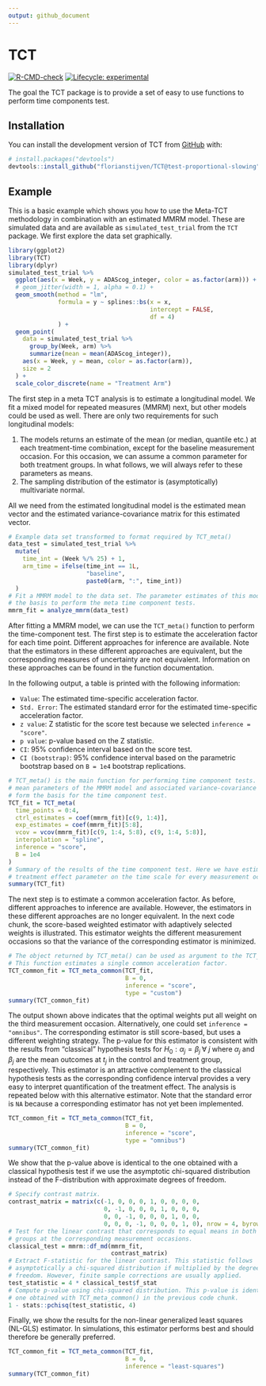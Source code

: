 ```yaml
---
output: github_document
---
```

# TCT 

<!-- badges: start -->
[![R-CMD-check](https://github.com/florianstijven/TCT/actions/workflows/R-CMD-check.yaml/badge.svg)](https://github.com/florianstijven/TCT/actions/workflows/R-CMD-check.yaml)
[![Lifecycle: experimental](https://img.shields.io/badge/lifecycle-experimental-orange.svg)](https://lifecycle.r-lib.org/articles/stages.html#experimental)
<!-- badges: end -->


The goal the TCT package is to provide a set of easy to use functions to
perform time components test. 

## Installation 

You can install the development version of TCT from
[GitHub](https://github.com/) with:

``` r
# install.packages("devtools")
devtools::install_github("florianstijven/TCT@test-proportional-slowing")
```
## Example 

This is a basic example which shows you how to use the Meta-TCT methodology in
combination with an estimated MMRM model. These are simulated data and are
available as `simulated_test_trial` from the `TCT` package. We first explore the
data set graphically. 

```r
library(ggplot2)
library(TCT)
library(dplyr)
simulated_test_trial %>%
  ggplot(aes(x = Week, y = ADAScog_integer, color = as.factor(arm))) +
  # geom_jitter(width = 1, alpha = 0.1) +
  geom_smooth(method = "lm",
              formula = y ~ splines::bs(x = x,
                                        intercept = FALSE, 
                                        df = 4)
              ) + 
  geom_point(
    data = simulated_test_trial %>%
      group_by(Week, arm) %>%
      summarize(mean = mean(ADAScog_integer)),
    aes(x = Week, y = mean, color = as.factor(arm)),
    size = 2
  ) +
  scale_color_discrete(name = "Treatment Arm")
```


The first step in a meta TCT analysis is to estimate a longitudinal model. We
fit a mixed model for repeated measures (MMRM) next, but other models could be
used as well. There are only two requirements for such longitudinal models:

1. The models returns an estimate of the mean (or median, quantile etc.) at each
treatment-time combination, except for the baseline measurement occasion. For
this occasion, we can assume a common parameter for both treatment groups. In what
follows, we will always refer to these parameters as means.
2. The sampling distribution of the estimator is (asymptotically) multivariate
normal.

All we need from the estimated longitudinal model is the estimated mean vector
and the estimated variance-covariance matrix for this estimated vector.

```r
# Example data set transformed to format required by TCT_meta()
data_test = simulated_test_trial %>%
  mutate(
    time_int = (Week %/% 25) + 1,
    arm_time = ifelse(time_int == 1L,
                      "baseline",
                      paste0(arm, ":", time_int))
  )
# Fit a MMRM model to the data set. The parameter estimates of this model form
# the basis to perform the meta time component tests.
mmrm_fit = analyze_mmrm(data_test)
```

After fitting a MMRM model, we can use the `TCT_meta()` function to perform the
time-component test. The first step is to estimate the acceleration factor for each
time point. Different approaches for inference are available. Note that the
estimators in these different approaches are equivalent, but the corresponding
measures of uncertainty are not equivalent. Information on these approaches can
be found in the function documentation. 

In the following output, a table is printed with the following information:

* `Value`: The estimated time-specific acceleration factor.
* `Std. Error`: The estimated standard error for the estimated time-specific
acceleration factor.
* `z value`: Z statistic for the score test because we selected `inference = "score"`.
* `p value`: p-value based on the Z statistic.
* `CI`: 95% confidence interval based on the score test.
* `CI (bootstrap)`: 95% confidence interval based on the parametric bootstrap based on 
`B = 1e4` bootstrap replications.

```r
# TCT_meta() is the main function for performing time component tests. The estimated
# mean parameters of the MMRM model and associated variance-covariance matrix
# form the basis for the time component test.
TCT_fit = TCT_meta(
  time_points = 0:4,
  ctrl_estimates = coef(mmrm_fit)[c(9, 1:4)],
  exp_estimates = coef(mmrm_fit)[5:8],
  vcov = vcov(mmrm_fit)[c(9, 1:4, 5:8), c(9, 1:4, 5:8)],
  interpolation = "spline",
  inference = "score",
  B = 1e4
)
# Summary of the results of the time component test. Here we have estimated a
# treatment effect parameter on the time scale for every measurement occasion.
summary(TCT_fit)
```


The next step is to estimate a common acceleration factor. As before, different
approaches to inference are available. However, the estimators in these
different approaches are no longer equivalent. In the next code chunk, the
score-based weighted estimator with adaptively selected weights is illustrated.
This estimator weights the different measurement occasions so that the variance
of the corresponding estimator is minimized.

```r
# The object returned by TCT_meta() can be used as argument to the TCT_common() function.
# This function estimates a single common acceleration factor.
TCT_common_fit = TCT_meta_common(TCT_fit,
                                 B = 0,
                                 inference = "score",
                                 type = "custom")
summary(TCT_common_fit)
```

The output shown above indicates that the optimal weights put all weight on the
third measurement occasion. Alternatively, one could set `inference =
"omnibus"`. The corresponding estimator is still score-based, but uses a
different weighting strategy. The p-value for this estimator is consistent with
the results from "classical" hypothesis tests for $H_0: \alpha_j = \beta_j \;
\forall \; j$ where $\alpha_j$ and $\beta_j$ are the mean outcomes at $t_j$ in
the control and treatment group, respectively. This estimator is an attractive
complement to the classical hypothesis tests as the corresponding confidence
interval provides a very easy to interpret quantification of the treatment
effect. The analysis is repeated below with this alternative estimator. Note
that the standard error is `NA` because a corresponding estimator has not yet
been implemented.

```r
TCT_common_fit = TCT_meta_common(TCT_fit,
                                 B = 0,
                                 inference = "score",
                                 type = "omnibus")
summary(TCT_common_fit)
```

We show that the p-value above is identical to the one obtained with a classical
hypothesis test if we use the asymptotic chi-squared distribution instead of the
F-distribution with approximate degrees of freedom.

```r
# Specify contrast matrix. 
contrast_matrix = matrix(c(-1, 0, 0, 0, 1, 0, 0, 0, 0,
                           0, -1, 0, 0, 0, 1, 0, 0, 0,
                           0, 0, -1, 0, 0, 0, 1, 0, 0,
                           0, 0, 0, -1, 0, 0, 0, 1, 0), nrow = 4, byrow = TRUE)
# Test for the linear contrast that corresponds to equal means in both treatment
# groups at the corresponding measurement occasions.
classical_test = mmrm::df_md(mmrm_fit,
                             contrast_matrix)
# Extract F-statistic for the linear contrast. This statistic follows
# asymptotically a chi-squared distribution if multiplied by the degrees of
# freedom. However, finite sample corrections are usually applied.
test_statistic = 4 * classical_test$f_stat
# Compute p-value using chi-squared distribution. This p-value is identical to the
# one obtained with TCT_meta_common() in the previous code chunk.
1 - stats::pchisq(test_statistic, 4)
```

Finally, we show the results for the non-linear generalized least squares
(NL-GLS) estimator. In simulations, this estimator performs best and should
therefore be generally preferred.

```r
TCT_common_fit = TCT_meta_common(TCT_fit,
                                 B = 0,
                                 inference = "least-squares")
summary(TCT_common_fit)
```


